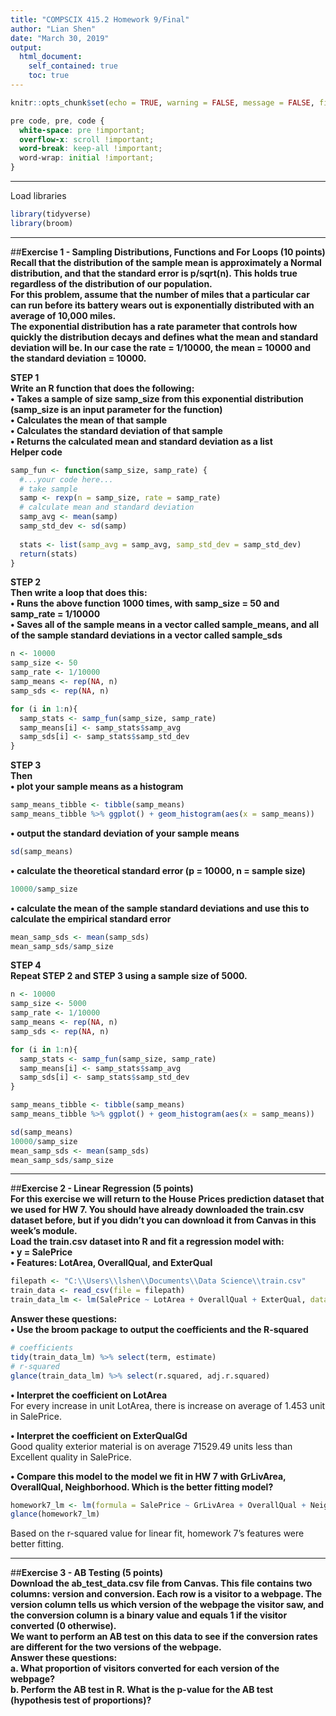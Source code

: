 ```yaml
---
title: "COMPSCIX 415.2 Homework 9/Final"
author: "Lian Shen"
date: "March 30, 2019"
output: 
  html_document:
    self_contained: true
    toc: true
---
```


```r
knitr::opts_chunk$set(echo = TRUE, warning = FALSE, message = FALSE, fig.align = 'center')
```

```css
pre code, pre, code {
  white-space: pre !important;
  overflow-x: scroll !important;
  word-break: keep-all !important;
  word-wrap: initial !important;
}
```
***

Load libraries
```r
library(tidyverse)
library(broom)
```

***

##**Exercise 1 - Sampling Distributions, Functions and For Loops (10 points)**  
**Recall that the distribution of the sample mean is approximately a Normal distribution, and that the standard error is p/sqrt(n). This holds true regardless of the distribution of our population.**  
**For this problem, assume that the number of miles that a particular car can run before its battery wears out is exponentially distributed with an average of 10,000 miles.**  
**The exponential distribution has a rate parameter that controls how quickly the distribution decays and defines what the mean and standard deviation will be. In our case the rate = 1/10000, the mean = 10000 and the standard deviation = 10000.**  

**STEP 1**  
**Write an R function that does the following:**  
**• Takes a sample of size samp_size from this exponential distribution (samp_size is an input parameter for the function)**  
**• Calculates the mean of that sample**  
**• Calculates the standard deviation of that sample**  
**• Returns the calculated mean and standard deviation as a list**  
**Helper code**  
```r

samp_fun <- function(samp_size, samp_rate) {
  #...your code here...
  # take sample
  samp <- rexp(n = samp_size, rate = samp_rate)
  # calculate mean and standard deviation
  samp_avg <- mean(samp)
  samp_std_dev <- sd(samp)
  
  stats <- list(samp_avg = samp_avg, samp_std_dev = samp_std_dev)
  return(stats)
}
```

**STEP 2**  
**Then write a loop that does this:**  
**• Runs the above function 1000 times, with samp_size = 50 and samp_rate = 1/10000**  
**• Saves all of the sample means in a vector called sample_means, and all of the sample standard deviations in a vector called sample_sds**  
```r

n <- 10000
samp_size <- 50
samp_rate <- 1/10000
samp_means <- rep(NA, n)
samp_sds <- rep(NA, n)

for (i in 1:n){
  samp_stats <- samp_fun(samp_size, samp_rate)
  samp_means[i] <- samp_stats$samp_avg
  samp_sds[i] <- samp_stats$samp_std_dev
}
```

**STEP 3**  
**Then**  
**• plot your sample means as a histogram**  
```r
samp_means_tibble <- tibble(samp_means)
samp_means_tibble %>% ggplot() + geom_histogram(aes(x = samp_means))
```

**• output the standard deviation of your sample means**  
```r
sd(samp_means)
```

**• calculate the theoretical standard error (p = 10000, n = sample size)**  
```r
10000/samp_size
```

**• calculate the mean of the sample standard deviations and use this to calculate the empirical standard error**  
```r
mean_samp_sds <- mean(samp_sds)
mean_samp_sds/samp_size
```

**STEP 4**  
**Repeat STEP 2 and STEP 3 using a sample size of 5000.**  
```r
n <- 10000
samp_size <- 5000
samp_rate <- 1/10000
samp_means <- rep(NA, n)
samp_sds <- rep(NA, n)

for (i in 1:n){
  samp_stats <- samp_fun(samp_size, samp_rate)
  samp_means[i] <- samp_stats$samp_avg
  samp_sds[i] <- samp_stats$samp_std_dev
}

samp_means_tibble <- tibble(samp_means)
samp_means_tibble %>% ggplot() + geom_histogram(aes(x = samp_means))

sd(samp_means) 
10000/samp_size
mean_samp_sds <- mean(samp_sds)
mean_samp_sds/samp_size
```


***

##**Exercise 2 - Linear Regression (5 points)**  
**For this exercise we will return to the House Prices prediction dataset that we used for HW 7. You should have already downloaded the train.csv dataset before, but if you didn’t you can download it from Canvas in this week’s module.**  
**Load the train.csv dataset into R and fit a regression model with:**  
**• y = SalePrice**  
**• Features: LotArea, OverallQual, and ExterQual**  
```r
filepath <- "C:\\Users\\lshen\\Documents\\Data Science\\train.csv"
train_data <- read_csv(file = filepath)
train_data_lm <- lm(SalePrice ~ LotArea + OverallQual + ExterQual, data = train_data)
```

**Answer these questions:**  
**• Use the broom package to output the coefficients and the R-squared**  
```r
# coefficients
tidy(train_data_lm) %>% select(term, estimate)
# r-squared
glance(train_data_lm) %>% select(r.squared, adj.r.squared)
```

**• Interpret the coefficient on LotArea**  
For every increase in unit LotArea, there is increase on average of 1.453 unit in SalePrice.

**• Interpret the coefficient on ExterQualGd**  
Good quality exterior material is on average 71529.49 units less than Excellent quality in SalePrice.

**• Compare this model to the model we fit in HW 7 with GrLivArea, OverallQual, Neighborhood. Which is the better fitting model?**  
```r
homework7_lm <- lm(formula = SalePrice ~ GrLivArea + OverallQual + Neighborhood, data = train_data)
glance(homework7_lm)
```
Based on the r-squared value for linear fit, homework 7's features were better fitting.

***

##**Exercise 3 - AB Testing (5 points)**  
**Download the ab_test_data.csv file from Canvas. This file contains two columns: version and conversion. Each row is a visitor to a webpage. The version column tells us which version of the webpage the visitor saw, and the conversion column is a binary value and equals 1 if the visitor converted (0 otherwise).**  
**We want to perform an AB test on this data to see if the conversion rates are different for the two versions of the webpage.**  
**Answer these questions:**  
**a. What proportion of visitors converted for each version of the webpage?**  
**b. Perform the AB test in R. What is the p-value for the AB test (hypothesis test of proportions)?**  